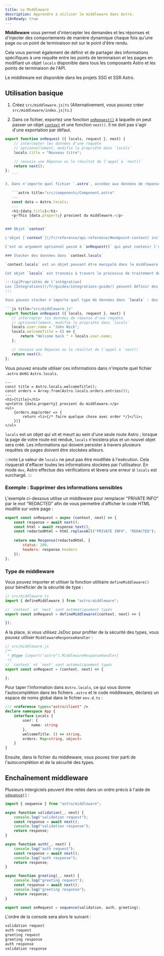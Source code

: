 ```yaml
---
title: Le Middleware
description: Apprendre à utiliser le middleware dans Astro.
i18nReady: true
---
```


**Middleware** vous permet d'intercepter les demandes et les réponses et d'injecter des comportements de manière dynamique chaque fois qu'une page ou un point de terminaison est sur le point d'être rendu.

Cela vous permet également de définir et de partager des informations spécifiques à une requête entre les points de terminaison et les pages en modifiant un objet `locals` disponible dans tous les composants Astro et les points de terminaison de l'API.

Le middleware est disponible dans les projets SSG et SSR Astro.

## Utilisation basique

1. Créez `src/middleware.js|ts` (Alternativement, vous pouvez créer `src/middleware/index.js|ts`.)

2. Dans ce fichier, exportez une fonction [`onRequest()`](/fr/reference/api-reference/#onrequest) à laquelle on peut passer un objet [`context`](#objet-context) et une fonction `next()`. Il ne doit pas s'agir d'une exportation par défaut.

 ```js title="src/middleware.js"
 export function onRequest ({ locals, request }, next) {
     // intercepter les données d'une requête
     // optionnellement, modifie la propriété dans `locals`
     locals.title = "Nouveau titre";

     // renvoie une Réponse ou le résultat de l'appel à `next()`
     return next();
 };
    ```

3. Dans n'importe quel fichier `.astro`, accédez aux données de réponse en utilisant `Astro.locals`.

    ```astro title="src/components/Component.astro"
    ---
    const data = Astro.locals;
    ---
    <h1>{data.title}</h1>
    <p>This {data.property} provient du middleware.</p>
    ```

### Objet `context`

L'objet [`context`](/fr/reference/api-reference/#endpoint-context) inclut des informations à mettre à disposition d'autres middleware, routes API et routes `.astro` pendant le processus de rendu.

C'est un argument optionnel passé à `onRequest()` qui peut contenir l'objet `locals` ainsi que toutes les propriétés additionnelles à partager pendant le rendu.Par exemple, l'objet `context` peut inclure les cookies utilisés pour l'authentification.

### Stocker des données dans `context.locals`

`context.locals` est un objet pouvant être manipulé dans le middleware. 

Cet objet `locals` est transmis à travers le processus de traitement des requêtes et est disponible en tant que propriété pour [`APIContext`](/fr/reference/api-reference/#contextlocals) et [`AstroGlobal`](/fr/reference/api-reference/#astrolocals). Cela permet de partager des données entre les middlewares, les routes API et les pages `.astro`. Ceci est utile pour stocker des données spécifiques à une requête, telles que les données de l'utilisateur, à travers l'étape de rendu.

:::tip[Propriétés de l'intégration]
Les [Integrations](/fr/guides/integrations-guide/) peuvent définir des propriétés et fournir des fonctionnalités à travers l'objet `locals`. Si vous utilisez une intégration, vérifiez sa documentation pour vous assurer que vous ne surchargez aucune de ses propriétés et que vous ne faites pas de travail inutile.
:::

Vous pouvez stocker n'importe quel type de données dans `locals` : des chaînes, des nombres, et même des types de données complexes tels que des fonctions et des cartes.

```js title="src/middleware.js"
export function onRequest ({ locals, request }, next) {
    // intercepter les données de réponse d'une requête
    // optionnellement, modifie la propriété dans `locals`
    locals.user.name = "John Wick";
    locals.welcomeTitle = () => {
        return "Welcome back " + locals.user.name;
    };

    // renvoie une Réponse ou le résultat de l'appel à `next()`
    return next();
};
```

Vous pouvez ensuite utiliser ces informations dans n'importe quel fichier `.astro` avec `Astro.locals`.

```astro title="src/pages/orders.astro"
---
const title = Astro.locals.welcomeTitle();
const orders = Array.from(Astro.locals.orders.entries());
---
<h1>{title}</h1>
<p>Cette {data.property} provient du middleware.</p>
<ul>
    {orders.map(order => {
        return <li>{/* faire quelque chose avec order */}</li>;
    })}
</ul>
```

`locals` est un objet qui vit et meurt au sein d'une seule route Astro ; lorsque la page de votre route est rendue, `locals` n'existera plus et un nouvel objet sera créé. Les informations qui doivent persister à travers plusieurs requêtes de pages doivent être stockées ailleurs.

:::note
La valeur de `locals` ne peut pas être modifiée à l'exécution. Cela risquerait d'effacer toutes les informations stockées par l'utilisateur.  En mode `dev`, Astro effectue des vérifications et lèvera une erreur si `locals` est surchargé.
:::

### Exemple : Supprimer des informations sensibles

L'exemple ci-dessous utilise un middleware pour remplacer "PRIVATE INFO" par le mot "REDACTED" afin de vous permettre d'afficher le code HTML modifié sur votre page :

```js title="src/middleware.js"
export const onRequest = async (context, next) => {
    const response = await next();
    const html = await response.text();
    const redactedHtml = html.replaceAll("PRIVATE INFO", "REDACTED");
    
    return new Response(redactedHtml, {
        status: 200,
        headers: response.headers
    });
};
```

### Type de middleware

Vous pouvez importer et utiliser la fonction utilitaire `defineMiddleware()` pour bénéficier de la sécurité de type :

```ts
// src/middleware.ts
import { defineMiddleware } from "astro:middleware";

// `context` et `next` sont automatiquement typés
export const onRequest = defineMiddleware((context, next) => {

});
```

A la place, si vous utilisez JsDoc pour profiter de la sécurité des types, vous pouvez utiliser `MiddlewareResponseHandler` :

```js
// src/middleware.js
/**
 * @type {import("astro").MiddlewareResponseHandler}
 */
// `context` et `next` sont automatiquement typés
export const onRequest = (context, next) => {

};
```

Pour taper l'information dans `Astro.locals`, ce qui vous donne l'autocomplétion dans les fichiers `.astro` et le code middleware, déclarez un espace de noms global dans le fichier `env.d.ts` :

```ts title="src/env.d.ts"
/// <reference types="astro/client" />
declare namespace App {
    interface Locals {
        user: {
            name: string
        },
        welcomeTitle: () => string,
        orders: Map<string, object>
    }
}
```

Ensuite, dans le fichier du middleware, vous pouvez tirer parti de l'autocomplétion et de la sécurité des types.

## Enchaînement middleware

Plusieurs intergiciels peuvent être reliés dans un ordre précis à l'aide de [`séquence()`](/fr/reference/api-reference/#sequence) :

```js title="src/middleware.js"
import { sequence } from "astro/middleware";

async function validation(_, next) {
    console.log("validation request");
    const response = await next();
    console.log("validation response");
    return response;
}

async function auth(_, next) {
    console.log("auth request");
    const response = await next();
    console.log("auth response");
    return response;
}

async function greeting(_, next) {
    console.log("greeting request");
    const response = await next();
    console.log("greeting response");
    return response;
}

export const onRequest = sequence(validation, auth, greeting);
```

L'ordre de la console sera alors le suivant :

```sh
validation request
auth request
greeting request
greeting response
auth response
validation response
```